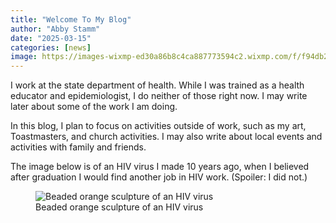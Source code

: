 ```yaml
---
title: "Welcome To My Blog"
author: "Abby Stamm"
date: "2025-03-15"
categories: [news]
image: https://images-wixmp-ed30a86b8c4ca887773594c2.wixmp.com/f/f94db2db-b96a-432a-94d7-028d717c10a1/d8hytr4-02e87ec5-cc92-49ae-b156-dc43959b3c45.jpg/v1/fit/w_600,h_569,q_70,strp/beaded_hiv_virus_by_anabiyeni_d8hytr4-375w-2x.jpg?token=eyJ0eXAiOiJKV1QiLCJhbGciOiJIUzI1NiJ9.eyJzdWIiOiJ1cm46YXBwOjdlMGQxODg5ODIyNjQzNzNhNWYwZDQxNWVhMGQyNmUwIiwiaXNzIjoidXJuOmFwcDo3ZTBkMTg4OTgyMjY0MzczYTVmMGQ0MTVlYTBkMjZlMCIsIm9iaiI6W1t7ImhlaWdodCI6Ijw9NTY5IiwicGF0aCI6IlwvZlwvZjk0ZGIyZGItYjk2YS00MzJhLTk0ZDctMDI4ZDcxN2MxMGExXC9kOGh5dHI0LTAyZTg3ZWM1LWNjOTItNDlhZS1iMTU2LWRjNDM5NTliM2M0NS5qcGciLCJ3aWR0aCI6Ijw9NjAwIn1dXSwiYXVkIjpbInVybjpzZXJ2aWNlOmltYWdlLm9wZXJhdGlvbnMiXX0.fJumuJbPyItodXvCz7rX5ynNuA5bFGKo4IOgyeyQQs8
---
```


I work at the state department of health. While I was trained as a health educator and epidemiologist, I do neither of those right now. I may write later about some of the work I am doing.

In this blog, I plan to focus on activities outside of work, such as my art, Toastmasters, and church activities. I may also write about local events and activities with family and friends. 

The image below is of an HIV virus I made 10 years ago, when I believed after graduation I would find another job in HIV work. (Spoiler: I did not.) 

![Beaded orange sculpture of an HIV virus](https://images-wixmp-ed30a86b8c4ca887773594c2.wixmp.com/f/f94db2db-b96a-432a-94d7-028d717c10a1/d8hytr4-02e87ec5-cc92-49ae-b156-dc43959b3c45.jpg/v1/fit/w_600,h_569,q_70,strp/beaded_hiv_virus_by_anabiyeni_d8hytr4-375w-2x.jpg?token=eyJ0eXAiOiJKV1QiLCJhbGciOiJIUzI1NiJ9.eyJzdWIiOiJ1cm46YXBwOjdlMGQxODg5ODIyNjQzNzNhNWYwZDQxNWVhMGQyNmUwIiwiaXNzIjoidXJuOmFwcDo3ZTBkMTg4OTgyMjY0MzczYTVmMGQ0MTVlYTBkMjZlMCIsIm9iaiI6W1t7ImhlaWdodCI6Ijw9NTY5IiwicGF0aCI6IlwvZlwvZjk0ZGIyZGItYjk2YS00MzJhLTk0ZDctMDI4ZDcxN2MxMGExXC9kOGh5dHI0LTAyZTg3ZWM1LWNjOTItNDlhZS1iMTU2LWRjNDM5NTliM2M0NS5qcGciLCJ3aWR0aCI6Ijw9NjAwIn1dXSwiYXVkIjpbInVybjpzZXJ2aWNlOmltYWdlLm9wZXJhdGlvbnMiXX0.fJumuJbPyItodXvCz7rX5ynNuA5bFGKo4IOgyeyQQs8)
